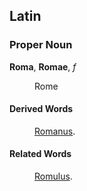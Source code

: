 ==Latin==
===Proper Noun===
'''Roma''', '''Romae''', ''f''

: Rome
====Derived Words====
: [[Romanus]].
====Related Words====
: [[Romulus]].